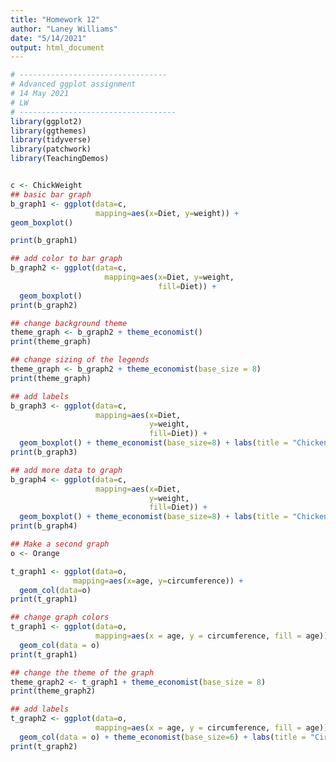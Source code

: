 ```yaml
---
title: "Homework 12"
author: "Laney Williams"
date: "5/14/2021"
output: html_document
---
```


```r
# ---------------------------------
# Advanced ggplot assignment
# 14 May 2021
# LW
# -----------------------------------
library(ggplot2)
library(ggthemes)
library(tidyverse)
library(patchwork)
library(TeachingDemos)


c <- ChickWeight
## basic bar graph
b_graph1 <- ggplot(data=c,
                   mapping=aes(x=Diet, y=weight)) + 
geom_boxplot()

print(b_graph1)

## add color to bar graph
b_graph2 <- ggplot(data=c,
                     mapping=aes(x=Diet, y=weight,
                                 fill=Diet)) +
  geom_boxplot()
print(b_graph2)

## change background theme
theme_graph <- b_graph2 + theme_economist() 
print(theme_graph)

## change sizing of the legends
theme_graph <- b_graph2 + theme_economist(base_size = 8)
print(theme_graph)

## add labels
b_graph3 <- ggplot(data=c, 
                   mapping=aes(x=Diet,
                               y=weight,
                               fill=Diet)) + 
  geom_boxplot() + theme_economist(base_size=8) + labs(title = "Chicken Weights on Diff. Diets", x = "Diet Type", y = "Weight")
print(b_graph3)

## add more data to graph
b_graph4 <- ggplot(data=c, 
                   mapping=aes(x=Diet,
                               y=weight,
                               fill=Diet)) + 
  geom_boxplot() + theme_economist(base_size=8) + labs(title = "Chicken Weights on Diff. Diets", x = "Diet Type", y = "Weight") + geom_point()
print(b_graph4)

## Make a second graph
o <- Orange

t_graph1 <- ggplot(data=o, 
              mapping=aes(x=age, y=circumference)) +
  geom_col(data=o)
print(t_graph1)

## change graph colors
t_graph1 <- ggplot(data=o,
                   mapping=aes(x = age, y = circumference, fill = age)) +
  geom_col(data = o)
print(t_graph1)

## change the theme of the graph
theme_graph2 <- t_graph1 + theme_economist(base_size = 8)
print(theme_graph2)

## add labels
t_graph2 <- ggplot(data=o,
                   mapping=aes(x = age, y = circumference, fill = age)) +
  geom_col(data = o) + theme_economist(base_size=6) + labs(title = "Circumference of trees", x = "age", y = "circumference")
print(t_graph2)

```

